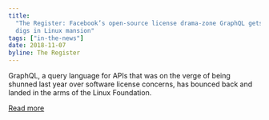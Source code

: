 ```yaml
---
title:
  "The Register: Facebook’s open-source license drama-zone GraphQL gets swanky
  digs in Linux mansion"
tags: ["in-the-news"]
date: 2018-11-07
byline: The Register
---
```


GraphQL, a query language for APIs that was on the verge of being shunned last
year over software license concerns, has bounced back and landed in the arms of
the Linux Foundation.

[Read more](https://www.theregister.co.uk/2018/11/07/graphql_on_linux/)
